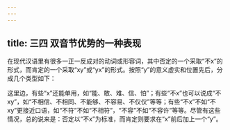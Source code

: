 ```yaml
---
---
---
```

title: 三四 双音节优势的一种表现
---






在现代汉语里有很多一正一反成对的动词或形容词，其中否定的一个采取“不x”的形式，而肯定的一个采取“xy”或“yx”的形式。按照“y”的意义虚实和位置先后，分成几个类型如下：



这里边，有些“x”还能单用，如“能、敢、难、信、怕”；有些“不x”也可以说成“不xy”，如“不相信、不相同、不能够、不容易、不仅仅”等等；有些“不x”不如“不xy”更接近口语，如“不符”不如“不相符”，“不容”不如“不容许”等等。尽管有这些情况，总的说来是：否定以“不x”为标准，而肯定则要求在“x”前后加上一个“y”。